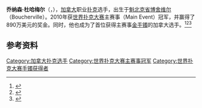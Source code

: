 {{Infobox poker player
|firstname=乔纳森
|lastname=杜哈梅尔
|image=Jonathan Duhamel.jpg
|caption=杜哈梅尔在2010年世界扑克大赛主赛事中
|birth_date={{birth date and age|1987|8|24}}
|hometown=[[加拿大|加拿大]][[博舍维尔|博舍维尔]]
|wsop bracelet count=1
|wsop money finishes=3
|wsop main event best finish rank=冠军
|wsop main event best finish year=2010
|wpt titles=
|wpt final tables=
|wpt money finishes=
|ept titles=无
|ept final tables=无
|ept money finishes=1
|last updated=2010年11月9日
}}'''乔纳森·杜哈梅尔'''（{{lang-en|Jonathan Duhamel}}，{{bd|1987年|8月24日}}），[[加拿大|加拿大]]职业[[扑克|扑克]]选手，出生于[[魁北克省|魁北克省]][[博舍维尔|博舍维尔]]（Boucherville）。2010年获[[世界扑克大赛|世界扑克大赛]]主赛事（Main Event）冠军，并赢得了890万美元的奖金。同时，他也成为了首位获得主赛事[[世界扑克大赛手镯|金手镯]]的加拿大选手。<ref>{{Cite web |url=http://www.bloomberg.com/news/2010-11-09/canada-s-jonathan-duhamel-wins-world-series-of-poker-8-9-million-prize.html |title=Bloomberg: Canada's Jonathan Duhamel Wins World Series of Poker, $8.9 Million Prize |accessdate=2010-11-23 |archive-date=2010-11-12 |archive-url=https://web.archive.org/web/20101112174413/http://www.bloomberg.com/news/2010-11-09/canada-s-jonathan-duhamel-wins-world-series-of-poker-8-9-million-prize.html |dead-url=no }}</ref><ref>{{Cite web |url=http://www.pokerstarsblog.com/wsop/2010/wsop-november-nine-jonathan-duhamel-capt-075407.html |title=PokerStarsblog.com: Jonathan Duhamel captures Canada's first championship |accessdate=2010-11-23 |archive-date=2010-11-12 |archive-url=https://web.archive.org/web/20101112125857/http://www.pokerstarsblog.com/wsop/2010/wsop-november-nine-jonathan-duhamel-capt-075407.html |dead-url=no }}</ref><ref>{{cite web|url=http://sports.sina.com.cn/o/p/2010-11-10/14265298405.shtml|title=加拿大男子获世界扑克冠军 乔纳森·杜哈梅尔|publisher=新浪|date=2010-11-10|accessdate=2010-11-23|archive-date=2016-03-04|archive-url=https://web.archive.org/web/20160304134333/http://sports.sina.com.cn/o/p/2010-11-10/14265298405.shtml|dead-url=no}}</ref>

== 参考资料 ==
{{reflist}}

{{World Series of Poker winners}}

{{加拿大人物小作品}}

[[Category:加拿大扑克选手|Category:加拿大扑克选手]]
[[Category:世界扑克大赛主赛事冠军|Category:世界扑克大赛主赛事冠军]]
[[Category:世界扑克大赛手镯获得者|Category:世界扑克大赛手镯获得者]]